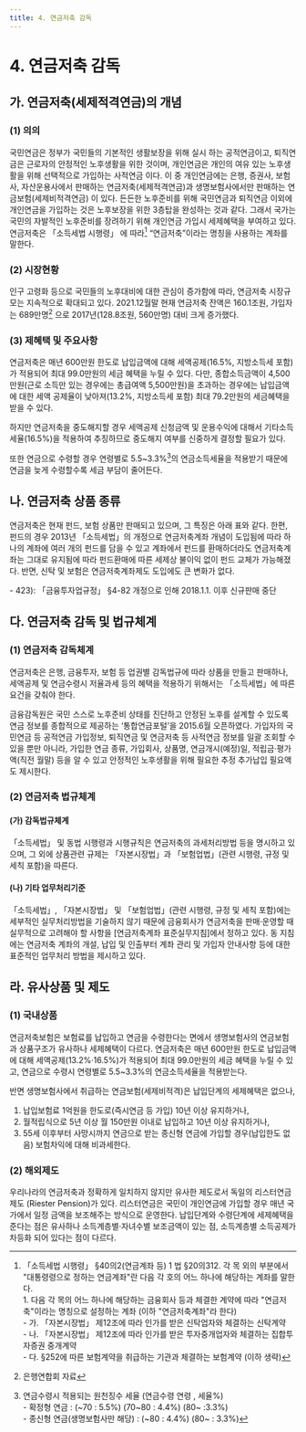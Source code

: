 ```yaml
---
title: 4. 연금저축 감독
---
```

# 4. 연금저축 감독
## 가. 연금저축(세제적격연금)의 개념
### (1) 의의
국민연금은 정부가 국민들의 기본적인 생활보장을 위해 실시 하는 공적연금이고, 퇴직연금은 근로자의 안정적인 노후생활을 위한 것이며, 개인연금은 개인의 여유 있는 노후생활을 위해 선택적으로 가입하는 사적연금 이다. 이 중 개인연금에는 은행, 증권사, 보험사, 자산운용사에서 판매하는 연금저축(세제적격연금)과 생명보험사에서만 판매하는 연금보험(세제비적격연금) 이 있다. 든든한 노후준비를 위해 국민연금과 퇴직연금 이외에 개인연금을 가입하는 것은 노후보장을 위한 3층탑을 완성하는 것과 같다. 그래서 국가는 국민의 자발적인 노후준비를 장려하기 위해 개인연금 가입시 세제혜택을 부여하고 있다. 연금저축은 「소득세법 시행령」 에 따라[^1] “연금저축”이라는 명칭을 사용하는 계좌를 말한다.

[^1]: 「소득세법 시행령」 §40의2(연금계좌 등) 1 법 §20의312. 각 목 외의 부분에서 "대통령령으로 정하는 연금계좌"란 다음 각 호의 어느 하나에 해당하는 계좌를 말한다. <br/>1. 다음 각 목의 어느 하나에 해당하는 금융회사 등과 체결한 계약에 따라 "연금저축"이라는 명칭으로 설정하는 계좌 (이하 "연금저축계좌"라 한다)<br/>- 가. 「자본시장법」 제12조에 따라 인가를 받은 신탁업자와 체결하는 신탁계약<br/>- 나. 「자본시장법」 제12조에 따라 인가를 받은 투자중개업자와 체결하는 집합투자증권 중개계약<br/>- 다. §252에 따른 보험계약을 취급하는 기관과 체결하는 보험계약 (이하 생략)

<GCenterImg src ="/fs/3640_1.png" width ="500"/>

### (2) 시장현황
인구 고령화 등으로 국민들의 노후대비에 대한 관심이 증가함에 따라, 연금저축 시장규모는 지속적으로 확대되고 있다. 2021.12월말 현재 연금저축 잔액은 160.1조원, 가입자는 689만명[^2] 으로 2017년(128.8조원, 560만명) 대비 크게 증가했다.

[^2]: 은행연합회 자료

<GCenterImg src ="/fs/3640_2.png" caption="연금저축 적립금 현황 (단위: 조원, 만명)"/>

### (3) 제혜택 및 주요사항
연금저축은 매년 600만원 한도로 납입금액에 대해 세액공제(16.5%, 지방소득세 포함)가 적용되어 최대 99.0만원의 세금 혜택을 누릴 수 있다. 다만, 종합소득금액이 4,500만원(근로 소득만 있는 경우에는 총급여액 5,500만원)을 초과하는 경우에는 납입금액에 대한 세액 공제율이 낮아져(13.2%, 지방소득세 포함) 최대 79.2만원의 세금혜택을 받을 수 있다.

하지만 연금저축을 중도해지할 경우 세액공제 신청금액 및 운용수익에 대해서 기타소득 세율(16.5%)을 적용하여 추징하므로 중도해지 여부를 신중하게 결정할 필요가 있다.

또한 연금으로 수령할 경우 연령별로 5.5\~3.3%[^3]의 연금소득세율을 적용받기 때문에 연금을 늦게 수령할수록 세금 부담이 줄어든다.

[^3]: 연금수령시 적용되는 원천징수 세율 (연금수령 연령 , 세율\%) <br/>- 확정형 연금 : (\~70 : 5.5\%) (70\~80 : 4.4\%) (80\~ :3.3\%) <br/>- 종신형 연금(생명보험사만 해당) : (\~80 : 4.4\%) (80\~ : 3.3\%)

<GCenterImg src ="/fs/3640_3.png" />
<GCenterImg src ="/fs/3640_4.png" caption="연금저축 주요사항 "/>

## 나. 연금저축 상품 종류
연금저축은 현재 펀드, 보험 상품만 판매되고 있으며, 그 특징은 아래 표와 같다. 한편, 펀드의 경우 2013년 「소득세법」의 개정으로 연금저축계좌 개념이 도입됨에 따라 하나의 계좌에 여러 개의 펀드를 담을 수 있고 계좌에서 펀드를 환매하더라도 연금저축계좌는 그대로 유지됨에 따라 펀드환매에 따른 세제상 불이익 없이 펀드 교체가 가능해졌다. 반면, 신탁 및 보험은 연금저축계좌제도 도입에도 큰 변화가 없다.

<GCenterImg src ="/fs/3640_5.png" caption="상품별 특징"/>

<Cmt>
- 423): 「금융투자업규정」 §4-82 개정으로 인해 2018.1.1. 이후 신규판매 중단
</Cmt>


## 다. 연금저축 감독 및 법규체계
### (1) 연금저축 감독체계
연금저축은 은행, 금융투자, 보험 등 업권별 감독법규에 따라 상품을 만들고 판매하나, 세액공제 및 연금수령시 저율과세 등의 혜택을 적용하기 위해서는 「소득세법」에 따른 요건을 갖춰야 한다.

금융감독원은 국민 스스로 노후준비 상태를 진단하고 안정된 노후를 설계할 수 있도록 연금 정보를 종합적으로 제공하는 ‘통합연금포털’을 2015.6월 오픈하였다. 가입자의 국민연금 등 공적연금 가입정보, 퇴직연금 및 연금저축 등 사적연금 정보를 일괄 조회할 수 있을 뿐만 아니라, 가입한 연금 종류, 가입회사, 상품명, 연금개시(예정)일, 적립금·평가액(직전 월말) 등을 알 수 있고 안정적인 노후생활을 위해 필요한 추정 추가납입 필요액도 제시한다.

### (2) 연금저축 법규체계
#### (가) 감독법규체계
「소득세법」 및 동법 시행령과 시행규칙은 연금저축의 과세처리방법 등을 명시하고 있으며, 그 외에 상품관련 규제는 「자본시장법」과 「보험업법」(관련 시행령, 규정 및 세칙 포함)을 따른다.

#### (나) 기타 업무처리기준
「소득세법」, 「자본시장법」 및 「보험업법」(관련 시행령, 규정 및 세칙 포함)에는 세부적인 실무처리방법을 기술하지 않기 때문에 금융회사가 연금저축을 판매·운영할 때 실무적으로 고려해야 할 사항을 [연금저축계좌 표준실무지침]에서 정하고 있다. 동 지침에는 연금저축 계좌의 개설, 납입 및 인출부터 계좌 관리 및 가입자 안내사항 등에 대한 표준적인 업무처리 방법을 제시하고 있다.

## 라. 유사상품 및 제도
### (1) 국내상품
연금저축보험은 보험료를 납입하고 연금을 수령한다는 면에서 생명보험사의 연금보험과 상품구조가 유사하나 세제혜택이 다르다. 연금저축은 매년 600만원 한도로 납입금액에 대해 세액공제(13.2%·16.5%)가 적용되어 최대 99.0만원의 세금 혜택을 누릴 수 있고, 연금으로 수령시 연령별로 5.5~3.3%의 연금소득세율을 적용받는다.

반면 생명보험사에서 취급하는 연금보험(세제비적격)은 납입단계의 세제혜택은 없으나,
1. 납입보험료 1억원을 한도로(즉시연금 등 가입) 10년 이상 유지하거나,
2. 월적립식으로 5년 이상 월 150만원 이내로 납입하고 10년 이상 유지하거나,
3. 55세 이후부터 사망시까지 연금으로 받는 종신형 연금에 가입할 경우(납입한도 없음) 보험차익에 대해 비과세한다.

### (2) 해외제도
우리나라의 연금저축과 정확하게 일치하지 않지만 유사한 제도로서 독일의 리스터연금제도 (Riester Pension)가 있다. 리스터연금은 국민이 개인연금에 가입할 경우 매년 국가에서 일정 금액을 보조해주는 방식으로 운영한다. 납입단계와 수령단계에 세제혜택을 준다는 점은 유사하나 소득계층별·자녀수별 보조금액이 있는 점, 소득계층별 소득공제가 차등화 되어 있다는 점이 다르다.

<GCenterImg src ="/fs/3640_6.png" caption="리스터연금 개요"/>
